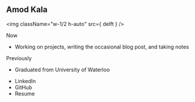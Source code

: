 
## Amod Kala
<img className="w-1/2 h-auto" src={ delft } />

Now
- Working on <Link to="/projects">projects</Link>, writing the occasional <Link
  to="/blog">blog</Link> post, and taking <Link to="/notes">notes</Link>

Previously
- Graduated from University of Waterloo

<ul className="pl-0">
    <li className="inline pr-1.5">
        <Link to="https://www.linkedin.com/in/amodkala/" target="_blank">LinkedIn</Link>
    </li>
    <li className="inline pr-1.5">
        <Link to="https://github.com/amodkala/" target="_blank">GitHub</Link>
    </li>
    <li className="inline pr-1.5">
        <Link to={ resume } target="_blank">Resume</Link>
    </li>
</ul>
